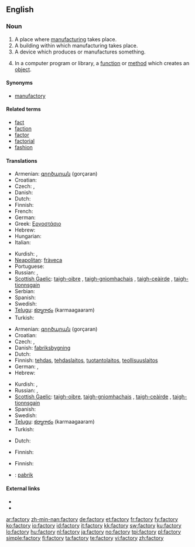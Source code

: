 ==English==

===Noun===
{{en-noun|factor|ies}}

# A place where [[manufacture|manufacturing]] takes place.
# A building within which manufacturing takes place.
# A device which produces or manufactures something.
# {{programming}} In a computer program or library, a [[function]] or [[method]] which creates an [[object]].

====Synonyms====
* [[manufactory]]

====Related terms====
* [[fact]]
* [[faction]]
* [[factor]]
* [[factorial]]
* [[fashion]]

====Translations====
{{trans-top|manufacturing place}}
* Armenian: [[գործարան]] (gorçaran)
* Croatian: {{t-|hr|tvornica|f|alt=tvórnica}}
* Czech: {{t-|cs|továrna|f}}, {{t-|cs|fabrika|f}}
* Danish: {{t-|da|fabrik|c}}
* Dutch: {{t+|nl|fabriek|f}}
* Finnish: {{t+|fi|tehdas}}
* French: {{t+|fr|usine|f}}
* German: {{t+|de|Fabrik|f}}
* Greek: [[Εργοστάσιο]]
* Hebrew: {{he-translation|מפעל|mif`ál}} {{m}}
* Hungarian: {{t+|hu|gyár}}
* Italian: {{t+|it|fabbrica|f}}
{{trans-mid}}
* Kurdish: {{ku-Arab|[[کارگه‌]]}}, {{ku-Arab|[[کارخانه‌]]}}
* [[Neapolitan]]: [[fràveca]] {{f}}
* Portuguese: {{t+|pt|fábrica}}
* Russian: {{t+|ru|завод|m|tr=zavód|sc=Cyrl}}, {{t+|ru|фабрика|f|tr=fábrika|sc=Cyrl}}
* [[Scottish Gaelic]]: [[taigh-oibre]] {{m}}, [[taigh-gnìomhachais]] {{m}}, [[taigh-ceàirde]] {{m}}, [[taigh-tionnsgain]] {{m}}
* Serbian: {{t-|sr|tvornica|f}}
* Spanish: {{t-|es|fábrica|f}}
* Swedish: {{t+|sv|fabrik|c}}
* [[Telugu]]: [[కర్మాగారం]] (karmaagaaram)
* Turkish: {{t+|tr|fabrika}}
{{trans-bottom}}

{{trans-top|manufacturing building}}
* Armenian: [[գործարան]] (gorçaran)
* Croatian: {{t-|hr|tvornica|f|alt=tvórnica}}
* Czech: {{t-|cs|továrna|f}}, {{t-|cs|fabrika|f}}
* Danish: [[fabriksbygning]] {{c}}
* Dutch: {{t+|nl|fabriek|f}}
* Finnish: [[tehdas]], [[tehdaslaitos]], [[tuotantolaitos]], [[teollisuuslaitos]]
* German: {{t+|de|Fabrik|f}}, {{t+|de|Manufaktur|f}}
* Hebrew: {{he-translation|מפעל|mif`ál}} {{m}}
{{trans-mid}}
* Kurdish: {{ku-Arab|[[کارگه‌]]}}, {{ku-Arab|[[کارخانه‌]]}}
* Russian: {{t+|ru|завод|m|tr=zavód|sc=Cyrl}}, {{t+|ru|фабрика|f|tr=fábrika|sc=Cyrl}}
* [[Scottish Gaelic]]: [[taigh-oibre]], [[taigh-gnìomhachais]] {{m}}, [[taigh-ceàirde]] {{m}}, [[taigh-tionnsgain]] {{m}}
* Spanish: {{t-|es|fábrica|f}}
* Swedish: {{t+|sv|fabrik|c}}
* [[Telugu]]: [[కర్మాగారం]] (karmaagaaram)
* Turkish: {{t+|tr|fabrika}}
{{trans-bottom}}

{{trans-top|producing device}}
* Dutch: {{t+|nl|fabriek|f}}
{{trans-mid}}
* Finnish: {{t+|fi|tehdas}}
{{trans-bottom}}

{{trans-top|in computing, a function or method that creates objects}}
* Finnish: {{t+|fi|tehdas}}
{{trans-mid}}
{{trans-bottom}}

{{checktrans-top}}
* {{ttbc|Indonesian}}: [[pabrik]]
{{trans-bottom}}

====External links====
* {{R:Webster 1913}}
* {{R:Century 1911}}

[[ar:factory]]
[[zh-min-nan:factory]]
[[de:factory]]
[[et:factory]]
[[fr:factory]]
[[fy:factory]]
[[ko:factory]]
[[io:factory]]
[[id:factory]]
[[it:factory]]
[[kk:factory]]
[[sw:factory]]
[[ku:factory]]
[[lo:factory]]
[[hu:factory]]
[[nl:factory]]
[[ja:factory]]
[[no:factory]]
[[tpi:factory]]
[[pl:factory]]
[[simple:factory]]
[[fi:factory]]
[[ta:factory]]
[[te:factory]]
[[vi:factory]]
[[zh:factory]]